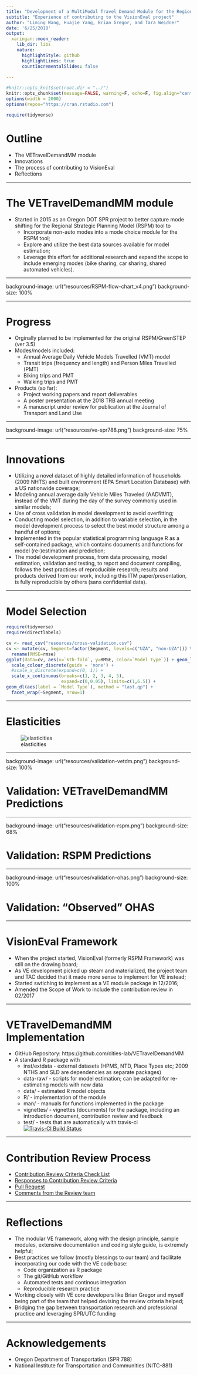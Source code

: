 ```yaml
---
title: "Development of a MultiModal Travel Demand Module for the Regional Strategic Planning Model tool"
subtitle: "Experience of contributing to the VisionEval project"
author: "Liming Wang, Huajie Yang, Brian Gregor, and Tara Weidner"
date: '6/25/2018'
output:
  xaringan::moon_reader:
    lib_dir: libs
    nature:
      highlightStyle: github
      highlightLines: true
      countIncrementalSlides: false
      
---
```


```r
#knitr::opts_knit$set(root.dir = "../")
knitr::opts_chunk$set(message=FALSE, warning=F, echo=F, fig.align="center")
options(width = 2000)
options(repos="https://cran.rstudio.com")

require(tidyverse)
```

# Outline

- The VETravelDemandMM module
- Innovations
- The process of contributing to VisionEval 
- Reflections

---

# The VETravelDemandMM module

- Started in 2015 as an Oregon DOT SPR project to better capture mode shifting for the Regional Strategic Planning Model (RSPM) tool to
    - Incorporate non-auto modes into a mode choice module for the RSPM tool;
    - Explore and utilize the best data sources available for model estimation;
    - Leverage this effort for additional research and expand the scope to include emerging modes (bike sharing, car sharing, shared automated vehicles).

---

background-image: url("resources/RSPM-flow-chart_v4.png")
background-size: 100%

<!-- ![RSPM-flowchart](resources/RSPM-flow-chart_v4.png) -->

---

# Progress

- Orginally planned to be implemented for the original RSPM/GreenSTEP (ver 3.5)
- Modes/models included:
    - Annual Average Daily Vehicle Models Travelled (VMT) model
    - Transit trips (frequency and length) and Person Miles Travelled (PMT)
    - Biking trips and PMT
    - Walking trips and PMT
- Products (so far):
    - Project working papers and report deliverables
    - A poster presentation at the 2018 TRB annual meeting
    - A manuscript under review for publication at the Journal of Transport and Land Use
    
---

background-image: url("resources/ve-spr788.png")
background-size: 75%

---

# Innovations

- Utilizing a novel dataset of highly detailed information of households (2009 NHTS) and built environment (EPA Smart Location Database) with a US nationwide coverage;
- Modeling annual average daily Vehicle Miles Traveled (AADVMT), instead of the VMT during the day of the survey commonly used in similar models;
- Use of cross validation in model development to avoid overfitting;
- Conducting model selection, in addition to variable selection, in the model development process to select the best model structure among a handful of options;
- Implemented in the popular statistical programming language R as a self-contained package, which contains documents and functions for model (re-)estimation and prediction;
- The model development process, from data processing, model estimation, validation and testing, to report and document compiling, follows the best practices of reproducible research; results and products derived from our work, including this ITM paper/presentation, is fully reproducible by others (sans confidential data).

---

# Model Selection

```r
require(tidyverse)
require(directlabels)

cv <- read_csv("resources/cross-validation.csv")
cv <- mutate(cv, Segment=factor(Segment, levels=c("UZA", "non-UZA"))) %>% 
  rename(RMSE=rmse)
ggplot(data=cv, aes(x=`kth-fold`, y=RMSE, color=`Model Type`)) + geom_line() + 
  scale_colour_discrete(guide = 'none') +
  #scale_x_discrete(expand=c(0, 1)) +
  scale_x_continuous(breaks=c(1, 2, 3, 4, 5),
                     expand=c(0,0.05), limits=c(1,6.5)) +
geom_dl(aes(label = `Model Type`), method = "last.qp") +
  facet_wrap(~Segment, nrow=1)
```

---

# Elasticities

<!-- I'm not going to show you the usual model estimation results etc here, but just to showcase two examples where I think the new implementation has done a good job -->

![elasticities](resources/elasticity-aadvmt.png)

---

background-image: url("resources/validation-vetdm.png")
background-size: 100%

# Validation: VETravelDemandMM Predictions

---

background-image: url("resources/validation-rspm.png")
background-size: 68%

# Validation: RSPM Predictions

---

background-image: url("resources/validation-ohas.png")
background-size: 100%

# Validation: "Observed" OHAS

---

# VisionEval Framework

- When the project started, VisionEval (formerly RSPM Framework) was still on the drawing board;
- As VE development picked up steam and materialized, the project team and TAC decided that it made more sense to implement for VE instead;
- Started swtiching to implement as a VE module package in 12/2016;
- Amended the Scope of Work to include the contribution review in 02/2017

---

# VETravelDemandMM Implementation

- GitHub Repository: https://github.com/cities-lab/VETravelDemandMM
- A standard R package with
    - inst/extdata - external datasets (HPMS, NTD, Place Types etc; 2009 NTHS and SLD are dependencies as separate packages)
    - data-raw/ - scripts for model estimation; can be adapted for re-estimating models with new data
    - data/ - estimated R model objects
    - R/ - implementation of the module
    - man/ - manuals for functions implemented in the package
    - vignettes/ - vignettes (documents) for the package, including an introduction document, contribution review and feedback
    - test/ - tests that are automatically with travis-ci [![Travis-CI Build Status](https://travis-ci.org/cities-lab/VETravelDemandMM.svg)](https://travis-ci.org/cities-lab/VETravelDemandMM)

---

# Contribution Review Process

- [Contribution Review Criteria Check List](https://github.com/gregorbj/VisionEval/wiki/Contribution-Review-Criteria)
- [Responses to Contribution Review Criteria](https://cities-lab.github.io/VETravelDemandMM/Review.html)
- [Pull Request](https://github.com/gregorbj/VisionEval/pull/130)
- [Comments from the Review team](https://github.com/gregorbj/VisionEval/wiki/Example-Review#feedback)

---

# Reflections

- The modular VE framework, along with the design principle, sample modules, extensive documentation and coding style guide, is extremely helpful;
- Best practices we follow (mostly blessings to our team) and facilitate incorporating our code with the VE code base:
  - Code organization as R package
  - The git/GitHub workflow
  - Automated tests and continous integration
  - Reproducible research practice
- Working closely with VE core developers like Brian Gregor and myself being part of the team that helped devising the review criteria helped;
- Bridging the gap between transportation research and professional practice and leveraging SPR/UTC funding

---

# Acknowledgements

- Oregon Department of Transportation (SPR 788) 
- National Institute for Transportation and Communities (NITC-881)
